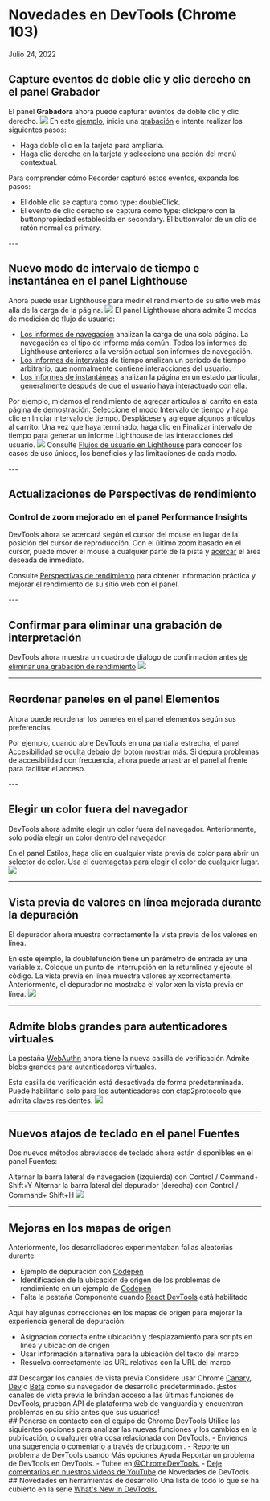 # Novedades en DevTools (Chrome 103)
Julio 24, 2022

<div class='espacio'/>

## Capture eventos de doble clic y clic derecho en el panel Grabador
El panel **Grabadora** ahora puede capturar eventos de doble clic y clic derecho.
![](/assets/blog-assets/Chrome103/img1.png)
En este <a href='' target='_blank' rel='noopener noreferrer'>ejemplo</a>, inicie una <a href='https://developer-chrome-com.translate.goog/docs/devtools/recorder/?_x_tr_sl=auto&_x_tr_tl=es&_x_tr_hl=es#record' target='_blank' rel='noopener noreferrer'>grabación</a> e intente realizar los siguientes pasos:
- Haga doble clic en la tarjeta para ampliarla.
- Haga clic derecho en la tarjeta y seleccione una acción del menú contextual.

Para comprender cómo Recorder capturó estos eventos, expanda los pasos:
- El doble clic se captura como type: doubleClick.
- El evento de clic derecho se captura como type: clickpero con la buttonpropiedad establecida en secondary. El buttonvalor de un clic de ratón normal es primary.

<div class='espacio'/>
---
<div class='espacio'/>

## Nuevo modo de intervalo de tiempo e instantánea en el panel Lighthouse
Ahora puede usar Lighthouse para medir el rendimiento de su sitio web más allá de la carga de la página.
![](/assets/blog-assets/Chrome103/img2.png)
El panel Lighthouse ahora admite 3 modos de medición de flujo de usuario:
- <a href='https://translate.google.com/website?sl=auto&tl=es&hl=es&u=https://github.com/GoogleChrome/lighthouse/blob/master/docs/user-flows.md%23navigation' target='_blank' rel='noopener noreferrer'>Los informes de navegación</a> analizan la carga de una sola página. La navegación es el tipo de informe más común. Todos los informes de Lighthouse anteriores a la versión actual son informes de navegación.
- <a href='https://translate.google.com/website?sl=auto&tl=es&hl=es&u=https://github.com/GoogleChrome/lighthouse/blob/master/docs/user-flows.md%23timespan' target='_blank' rel='noopener noreferrer'>Los informes de intervalos</a> de tiempo analizan un período de tiempo arbitrario, que normalmente contiene interacciones del usuario.
- <a href='https://translate.google.com/website?sl=auto&tl=es&hl=es&u=https://github.com/GoogleChrome/lighthouse/blob/master/docs/user-flows.md%23snapshot' target='_blank' rel='noopener noreferrer'>Los informes de instantáneas</a> analizan la página en un estado particular, generalmente después de que el usuario haya interactuado con ella.

Por ejemplo, midamos el rendimiento de agregar artículos al carrito en esta <a href='https://translate.google.com/website?sl=auto&tl=es&hl=es&u=https://coffee-cart.netlify.app/' target='_blank' rel='noopener noreferrer'>página de demostración.</a> Seleccione el modo Intervalo de tiempo y haga clic en Iniciar intervalo de tiempo. Desplácese y agregue algunos artículos al carrito. Una vez que haya terminado, haga clic en Finalizar intervalo de tiempo para generar un informe Lighthouse de las interacciones del usuario.
![](/assets/blog-assets/Chrome103/img3.png)
Consulte <a href='https://translate.google.com/website?sl=auto&tl=es&hl=es&u=https://github.com/GoogleChrome/lighthouse/blob/master/docs/user-flows.md' target='_blank' rel='noopener noreferrer'>Flujos de usuario en Lighthouse</a> para conocer los casos de uso únicos, los beneficios y las limitaciones de cada modo.

<div class='espacio'/>
---
<div class='espacio'/>

## Actualizaciones de Perspectivas de rendimiento
### Control de zoom mejorado en el panel Performance Insights
DevTools ahora se acercará según el cursor del mouse en lugar de la posición del cursor de reproducción. Con el último zoom basado en el cursor, puede mover el mouse a cualquier parte de la pista y <a href='https://developer-chrome-com.translate.goog/docs/devtools/performance-insights/?_x_tr_sl=auto&_x_tr_tl=es&_x_tr_hl=es#navigate' target='_blank' rel='noopener noreferrer'>acercar</a> el área deseada de inmediato.

Consulte <a href='https://developer-chrome-com.translate.goog/docs/devtools/performance-insights/?_x_tr_sl=auto&_x_tr_tl=es&_x_tr_hl=es' target='_blank' rel='noopener noreferrer'>Perspectivas de rendimiento</a> para obtener información práctica y mejorar el rendimiento de su sitio web con el panel.

<div class='espacio'/>
---
<div class='espacio'/>

## Confirmar para eliminar una grabación de interpretación
DevTools ahora muestra un cuadro de diálogo de confirmación antes <a href='https://developer-chrome-com.translate.goog/docs/devtools/performance-insights/?_x_tr_sl=auto&_x_tr_tl=es&_x_tr_hl=es#delete' target='_blank' rel='noopener noreferrer'>de eliminar una grabación de rendimiento</a>
![](/assets/blog-assets/Chrome103/img4.png)

---
<div class='espacio'/>

## Reordenar paneles en el panel Elementos
Ahora puede reordenar los paneles en el panel elementos según sus preferencias.

Por ejemplo, cuando abre DevTools en una pantalla estrecha, el panel  <a href='https://developer-chrome-com.translate.goog/docs/devtools/accessibility/reference/?_x_tr_sl=auto&_x_tr_tl=es&_x_tr_hl=es#pane' target='_blank' rel='noopener noreferrer'>Accesibilidad se oculta debajo del botón</a> mostrar más. Si depura problemas de accesibilidad con frecuencia, ahora puede arrastrar el panel al frente para facilitar el acceso.

<div class='espacio'/>
---
<div class='espacio'/>

## Elegir un color fuera del navegador
DevTools ahora admite elegir un color fuera del navegador. Anteriormente, solo podía elegir un color dentro del navegador.

En el panel Estilos, haga clic en cualquier vista previa de color para abrir un selector de color. Usa el cuentagotas para elegir el color de cualquier lugar.
![](/assets/blog-assets/Chrome103/img5.png)

---
<div class='espacio'/>

## Vista previa de valores en línea mejorada durante la depuración
El depurador ahora muestra correctamente la vista previa de los valores en línea.

En este ejemplo, la doublefunción tiene un parámetro de entrada ay una variable x. Coloque un punto de interrupción en la returnlínea y ejecute el código. La vista previa en línea muestra valores ay xcorrectamente. Anteriormente, el depurador no mostraba el valor xen la vista previa en línea.
![](/assets/blog-assets/Chrome103/img6.png)

---
<div class='espacio'/>

## Admite blobs grandes para autenticadores virtuales
La pestaña <a href='https://developer-chrome-com.translate.goog/docs/devtools/webauthn/?_x_tr_sl=auto&_x_tr_tl=es&_x_tr_hl=es' target='_blank' rel='noopener noreferrer'>WebAuthn</a> ahora tiene la nueva casilla de verificación Admite blobs grandes para autenticadores virtuales.

Esta casilla de verificación está desactivada de forma predeterminada. Puede habilitarlo solo para los autenticadores con ctap2protocolo que admita claves residentes.
![](/assets/blog-assets/Chrome103/img7.png)

---
<div class='espacio'/>

## Nuevos atajos de teclado en el panel Fuentes
Dos nuevos métodos abreviados de teclado ahora están disponibles en el panel Fuentes:

Alternar la barra lateral de navegación (izquierda) con Control / Command+ Shift+Y
Alternar la barra lateral del depurador (derecha) con Control / Command+ Shift+H
![](/assets/blog-assets/Chrome103/img8.png)

---
<div class='espacio'/>

## Mejoras en los mapas de origen
Anteriormente, los desarrolladores experimentaban fallas aleatorias durante:
- Ejemplo de depuración con <a href='https://translate.google.com/website?sl=auto&tl=es&hl=es&u=https://codepen.io/' target='_blank' rel='noopener noreferrer'>Codepen</a>
- Identificación de la ubicación de origen de los problemas de rendimiento en un ejemplo de <a href='https://translate.google.com/website?sl=auto&tl=es&hl=es&u=https://codepen.io/' target='_blank' rel='noopener noreferrer'>Codepen</a>
- Falta la pestaña Componente cuando <a href='https://translate.google.com/website?sl=auto&tl=es&hl=es&u=https://chrome.google.com/webstore/detail/react-developer-tools/fmkadmapgofadopljbjfkapdkoienihi' target='_blank' rel='noopener noreferrer'>React DevTools</a> está habilitado

Aquí hay algunas correcciones en los mapas de origen para mejorar la experiencia general de depuración:
- Asignación correcta entre ubicación y desplazamiento para scripts en línea y ubicación de origen
- Usar información alternativa para la ubicación del texto del marco
- Resuelva correctamente las URL relativas con la URL del marco

<div class='espacio'/>
## Descargar los canales de vista previa
Considere usar Chrome <a href='https://translate.google.com/website?sl=auto&tl=es&hl=es&u=https://www.google.com/chrome/canary/' target='_blank' rel='noopener noreferrer'>Canary</a>, <a href='https://translate.google.com/website?sl=auto&tl=es&hl=es&u=https://www.google.com/chrome/dev/' target='_blank' rel='noopener noreferrer'>Dev</a> o <a href='https://translate.google.com/website?sl=auto&tl=es&hl=es&u=https://www.google.com/chrome/beta/' target='_blank' rel='noopener noreferrer'>Beta</a> como su navegador de desarrollo predeterminado. ¡Estos canales de vista previa le brindan acceso a las últimas funciones de DevTools, prueban API de plataforma web de vanguardia y encuentran problemas en su sitio antes que sus usuarios!

<div class='espacio'/>
## Ponerse en contacto con el equipo de Chrome DevTools
Utilice las siguientes opciones para analizar las nuevas funciones y los cambios en la publicación, o cualquier otra cosa relacionada con DevTools.
- Envíenos una sugerencia o comentario a través de crbug.com .
- Reporte un problema de DevTools usando Más opciones Ayuda Reportar un problema de DevTools en DevTools.
- Tuitee en <a href='https://translate.google.com/website?sl=auto&tl=es&hl=es&u=https://twitter.com/intent/tweet?text%3D@ChromeDevTools' target='_blank' rel='noopener noreferrer'>@ChromeDevTools.</a>
- <a href='https://translate.google.com/website?sl=auto&tl=es&hl=es&u=https://goo.gle/devtools-youtube' target='_blank' rel='noopener noreferrer'>Deje comentarios en nuestros videos de YouTube</a> de Novedades de DevTools .

<div class='espacio'/>
## Novedades en herramientas de desarrollo
Una lista de todo lo que se ha cubierto en la serie <a href='https://developer-chrome-com.translate.goog/tags/new-in-devtools/?_x_tr_sl=auto&_x_tr_tl=es&_x_tr_hl=es' target='_blank' rel='noopener noreferrer'>What's New In DevTools.</a>

<div class='espacio'/>